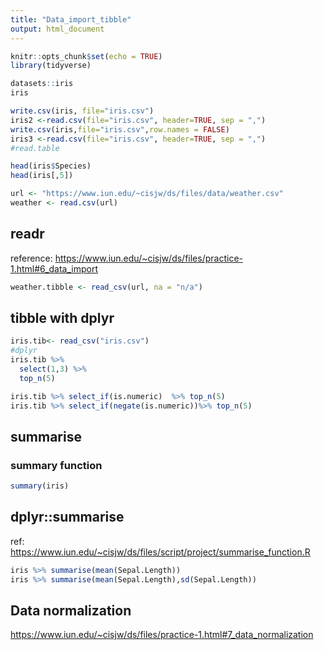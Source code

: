 ```yaml
---
title: "Data_import_tibble"
output: html_document
---
```


```r
knitr::opts_chunk$set(echo = TRUE)
library(tidyverse)
```

```r
datasets::iris
iris
```

```r
write.csv(iris, file="iris.csv")
iris2 <-read.csv(file="iris.csv", header=TRUE, sep = ",")
write.csv(iris,file="iris.csv",row.names = FALSE)
iris3 <-read.csv(file="iris.csv", header=TRUE, sep = ",")
#read.table
```

```r
head(iris$Species)
head(iris[,5])
```


```r
url <- "https://www.iun.edu/~cisjw/ds/files/data/weather.csv"
weather <- read.csv(url)
```


## readr
reference: <https://www.iun.edu/~cisjw/ds/files/practice-1.html#6_data_import>
```r
weather.tibble <- read_csv(url, na = "n/a")
```

## tibble with dplyr

```r
iris.tib<- read_csv("iris.csv")
#dplyr
iris.tib %>% 
  select(1,3) %>% 
  top_n(5)

iris.tib %>% select_if(is.numeric)  %>% top_n(5)
iris.tib %>% select_if(negate(is.numeric))%>% top_n(5)
```

## summarise 


### summary function
```r
summary(iris)
```

## dplyr::summarise 
ref: <https://www.iun.edu/~cisjw/ds/files/script/project/summarise_function.R>
```r
iris %>% summarise(mean(Sepal.Length))
iris %>% summarise(mean(Sepal.Length),sd(Sepal.Length))
```



## Data normalization

<https://www.iun.edu/~cisjw/ds/files/practice-1.html#7_data_normalization>